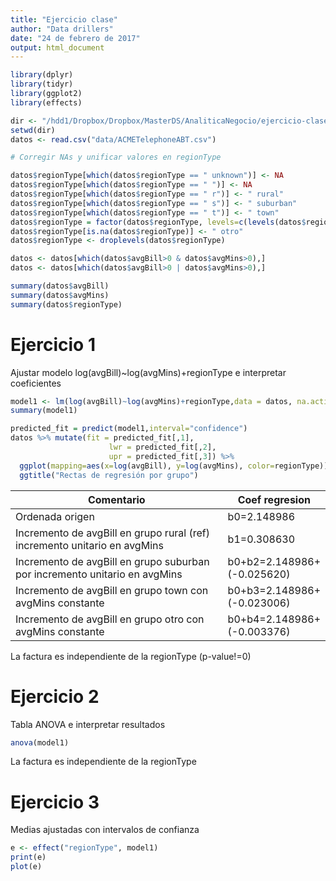 ```yaml
---
title: "Ejercicio clase"
author: "Data drillers"
date: "24 de febrero de 2017"
output: html_document
---
```


```r
library(dplyr)
library(tidyr)
library(ggplot2)
library(effects)
```

```r
dir <- "/hdd1/Dropbox/Dropbox/MasterDS/AnaliticaNegocio/ejercicio-clase"
setwd(dir)
datos <- read.csv("data/ACMETelephoneABT.csv")

# Corregir NAs y unificar valores en regionType

datos$regionType[which(datos$regionType == " unknown")] <- NA
datos$regionType[which(datos$regionType == " ")] <- NA
datos$regionType[which(datos$regionType == " r")] <- " rural"
datos$regionType[which(datos$regionType == " s")] <- " suburban"
datos$regionType[which(datos$regionType == " t")] <- " town"
datos$regionType = factor(datos$regionType, levels=c(levels(datos$regionType), " otro"))
datos$regionType[is.na(datos$regionType)] <- " otro"
datos$regionType <- droplevels(datos$regionType)

datos <- datos[which(datos$avgBill>0 & datos$avgMins>0),]
datos <- datos[which(datos$avgBill>0 | datos$avgMins>0),]

summary(datos$avgBill)
summary(datos$avgMins)
summary(datos$regionType)
```
# Ejercicio 1

Ajustar modelo log(avgBill)~log(avgMins)+regionType e interpretar coeficientes

```r
model1 <- lm(log(avgBill)~log(avgMins)+regionType,data = datos, na.action = NULL)
summary(model1)

predicted_fit = predict(model1,interval="confidence")
datos %>% mutate(fit = predicted_fit[,1],
                      lwr = predicted_fit[,2],
                      upr = predicted_fit[,3]) %>%
  ggplot(mapping=aes(x=log(avgBill), y=log(avgMins), color=regionType)) + geom_point() + geom_smooth(se=FALSE,method="lm") +
  ggtitle("Rectas de regresión por grupo")
```

Comentario                                                                 | Coef regresion
-------------------------------------------------------------------------- | -------------------------
Ordenada origen                                                            | b0=2.148986                
Incremento de avgBill en grupo rural (ref) incremento unitario en avgMins  | b1=0.308630                
Incremento de avgBill en grupo suburban por incremento unitario en avgMins | b0+b2=2.148986+(-0.025620) 
Incremento de avgBill en grupo town con avgMins constante                  | b0+b3=2.148986+(-0.023006) 
Incremento de avgBill en grupo otro con avgMins constante                  | b0+b4=2.148986+(-0.003376) 


La factura es independiente de la regionType (p-value!=0)

# Ejercicio 2

Tabla ANOVA e interpretar resultados

```r
anova(model1)
```

La factura es independiente de la regionType

# Ejercicio 3

Medias ajustadas con intervalos de confianza

```r
e <- effect("regionType", model1)
print(e)
plot(e)

```